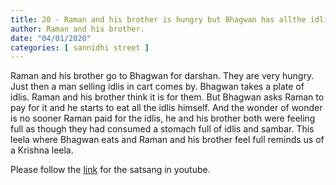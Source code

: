 ```yaml
---
title: 20 - Raman and his brother is hungry but Bhagwan has allthe idlies.
author: Raman and his brother.
date: "04/01/2020"
categories: [ sannidhi street ]
---
```

Raman and his brother go to Bhagwan for darshan. They are very hungry. Just then a man selling idlis in cart comes by. Bhagwan takes a plate of idlis. Raman and his brother think it is for them. But Bhagwan asks Raman to pay for it and he starts to eat all the idlis himself. And the wonder of wonder is no sooner Raman paid for the idlis, he and his brother both were feeling full as though they had consumed a stomach full of idlis and sambar. This leela where Bhagwan eats and Raman and his brother feel full reminds us of a Krishna leela.
 
Please follow the [link](https://youtu.be/W1dwBO3RHj8?si=b-7SCA0kc3-flKt2) for the satsang in youtube.
